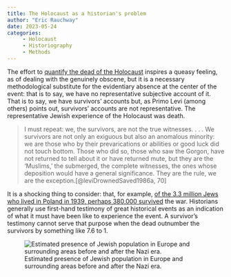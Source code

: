 ```yaml
---
title: The Holocaust as a historian's problem
author: "Eric Rauchway"
date: 2023-05-24
categories:
     - Holocaust
     - Historiography
     - Methods
---
```


The effort to [quantify the dead of the Holocaust](https://erauchway.github.io/posts/stone/) inspires a queasy feeling, as of dealing with the genuinely obscene, but it is a necessary methodological substitute for the evidentiary absence at the center of the event: that is to say, we have no representative subjective account of it. That is to say, we have survivors' accounts but, as Primo Levi (among others) points out, survivors' accounts are not representative. The representative Jewish experience of the Holocaust was death.

> I must repeat: we, the survivors, are not the true witnesses. . . . We survivors are not only an exiguous but also an anomalous minority: we are those who by their prevarications or abilities or good luck did not touch bottom. Those who did so, those who saw the Gorgon, have not returned to tell about it or have returned mute, but they are the 'Muslims,' the submerged, the complete witnesses, the ones whose deposition would have a general significance. They are the rule, we are the exception.[@leviDrownedSaved1986a, 70]

It is a shocking thing to consider: that, for example, [of the 3.3 million Jews who lived in Poland in 1939, perhaps 380,000 survived](https://www.yadvashem.org/holocaust/about/fate-of-jews/poland.html#narrative_info) the war. Historians generally use first-hand testimony of great historical events as an indication of what it must have been like to experience the event. A survivor's testimony cannot serve that purpose when the dead outnumber the survivors by something like 7.6 to 1. 

![Estimated presence of Jewish population in Europe and surrounding areas before and after the Nazi era.](hol_bef_aft.png)

